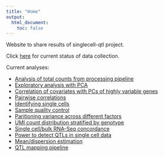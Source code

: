 ```yaml
---
title: "Home"
output:
  html_document:
    toc: false
---
```


Website to share results of singlecell-qtl project.

Click [here](data-collection.html) for current status of data collection.

Current analyses:

* [Analysis of total counts from processing pipeline](totals.html)
* [Exploratory analysis with PCA](pca.html)
* [Correlation of covariates with PCs of highly variable genes](pca-variable.html)
* [Pairwise correlations](correlations.html)
* [Identifying single cells](identity.html)
* [Sample quality control](sampleqc.html)
* [Paritioning variance across different factors](partition.html)
* [UMI count distribution stratified by genotype](sc-stratified-geno.html)
* [Single cell/bulk RNA-Seq concordance](sc-vs-bulk.html)
* [Power to detect QTLs in single cell data](power.html)
* [Mean/dispersion estimation](zinb.html)
* [QTL mapping pipeline](qtl-mapping.html)
